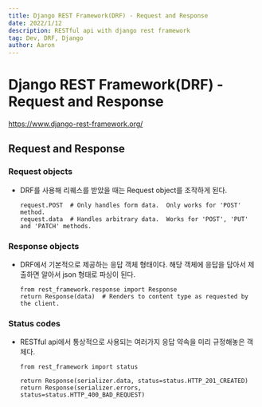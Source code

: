 ```yaml
---
title: Django REST Framework(DRF) - Request and Response
date: 2022/1/12
description: RESTful api with django rest framework
tag: Dev, DRF, Django
author: Aaron
---
```


# Django REST Framework(DRF) - Request and Response

https://www.django-rest-framework.org/

## Request and Response

### Request objects
- DRF를 사용해 리퀘스를 받았을 때는 Request object를 조작하게 된다.
    ```
    request.POST  # Only handles form data.  Only works for 'POST' method.
    request.data  # Handles arbitrary data.  Works for 'POST', 'PUT' and 'PATCH' methods.
    ```

### Response objects
- DRF에서 기본적으로 제공하는 응답 객체 형태이다. 해당 객체에 응답을 담아서 제출하면
  알아서 json 형태로 파싱이 된다.
    ```
    from rest_framework.response import Response
    return Response(data)  # Renders to content type as requested by the client.
    ```

### Status codes
- RESTful api에서 통상적으로 사용되는 여러가지 응답 약속을 미리 규정해놓은 객체다.
    ```
    from rest_framework import status

    return Response(serializer.data, status=status.HTTP_201_CREATED)
    return Response(serializer.errors, status=status.HTTP_400_BAD_REQUEST)
    ```
